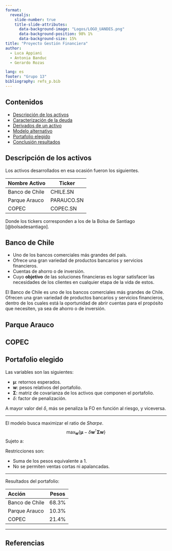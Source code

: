 ```yaml
---
format: 
  revealjs:
    slide-number: true
    title-slide-attributes: 
      data-background-image: "Logos/LOGO_UANDES.png"
      data-background-position: 98% 1%
      data-background-size: 15%
title: "Proyecto Gestión Financiera"
author: 
  - Luca Appiani
  - Antonia Banduc
  - Gerardo Rozas

lang: es
footer: "Grupo 13"
bibliography: refs_p.bib
---
```

## Contenidos

- [Descripción de los activos](#desc-activos)
- [Caracterización de la deuda]()
- [Derivados de un activo]()
- [Modelo alternativo]()
- [Portafolio elegido]()
- [Conclusión resultados]()

## Descripción de los activos {#desc-activos}

Los activos desarrollados en esa ocasión fueron los siguientes.

|Nombre Activo | Ticker    |
|:-------------|-----------|
|Banco de Chile|CHILE.SN   |
|Parque Arauco |PARAUCO.SN |
|COPEC         |COPEC.SN   |

Donde los tickers corresponden a los de la Bolsa de Santiago [@bolsadesantiago].

## Banco de Chile

- Uno de los bancos comerciales más grandes del país.
- Ofrece una gran variedad de productos bancarios y servicios financieros.
- Cuentas de ahorro o de inversión.
- Cuyo **objetivo** de las soluciones financieras es lograr satisfacer las necesidades de los clientes en cualquier etapa de la vida de estos.

::: {.notes}
El Banco de Chile es uno de los bancos comerciales más grandes de Chile. Ofrecen una gran variedad de productos bancarios y servicios financieros, dentro de los cuales está la oportunidad de abrir cuentas para el propósito que necesiten, ya sea de ahorro o de inversión. 
:::
## Parque Arauco

## COPEC

## Portafolio elegido
Las variables son las siguientes:

- $\boldsymbol{\mu}$: retornos esperados.
- $\boldsymbol{w}:$ pesos relativos del portafolio.
- $\boldsymbol{\Sigma}:$ matriz de covarianza de los activos que componen el portafolio.
- $\delta$: factor de penalización.

::: {.notes}
A mayor valor del $\delta$, más se penaliza la FO en función al riesgo, y viceversa.
:::

---

El modelo busca maximizar el ratio de *Sharpe*.
$$
\max_{\boldsymbol{w}} \left\{\boldsymbol{\mu} - \delta \boldsymbol{w}^{\intercal}\boldsymbol{\Sigma}\boldsymbol{w}\right\}
$$
Sujeto a:

\begin{align}
  \sum_{i}&w_{i}=1\\
  0\leq &w_{i}\leq 1
\end{align}


::: {.notes}
Restricciones son:

- Suma de los pesos equivalente a 1.
- No se permiten ventas cortas ni apalancadas.

:::

---

Resultados del portafolio:

|Acción         |Pesos|
|:--------------|-----|
|Banco de Chile |68.3%|
|Parque Arauco  |10.3%|
|COPEC          |21.4%|


---




## Referencias

:::{#refs}
:::